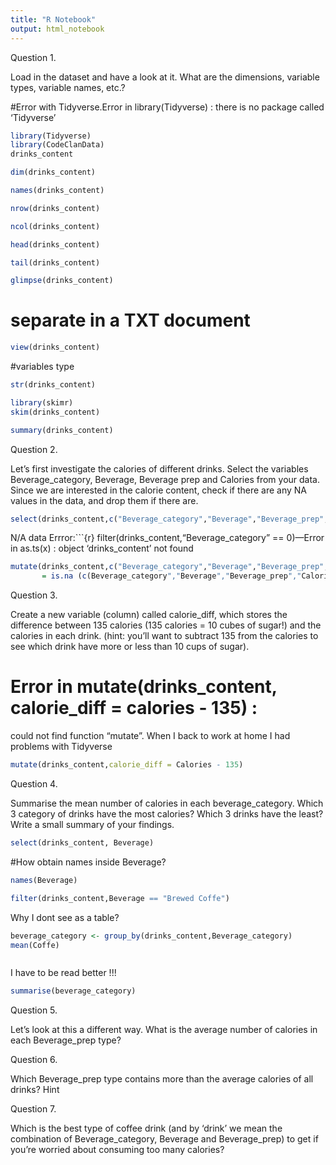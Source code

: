 ```yaml
---
title: "R Notebook"
output: html_notebook
---
```





Question 1.

Load in the dataset and have a look at it. What are the dimensions, variable types, variable names, etc.?

#Error with Tidyverse.Error in library(Tidyverse) : there is no package called ‘Tidyverse’

```r
library(Tidyverse)
library(CodeClanData)
drinks_content
```


```r
dim(drinks_content)
```

```r
names(drinks_content)
```



```r
nrow(drinks_content)
```

```r
ncol(drinks_content)
```

```r
head(drinks_content)
```
```r
tail(drinks_content)
```
```r
glimpse(drinks_content)
```
# separate in a TXT document

```r
view(drinks_content)

```

#variables type
```r
str(drinks_content)
```
```r
library(skimr)
skim(drinks_content)
```

```r
summary(drinks_content)
```






Question 2.

Let’s first investigate the calories of different drinks. Select the variables Beverage_category, Beverage, Beverage prep and Calories from your data. Since we are interested in the calorie content, check if there are any NA values in the data, and drop them if there are.



```r
select(drinks_content,c("Beverage_category","Beverage","Beverage_prep", "Calories"))
```
 N/A data
 Errror:```{r}
filter(drinks_content,"Beverage_category" == 0)---Error in as.ts(x) : object 'drinks_content' not found



```r
mutate(drinks_content,c("Beverage_category","Beverage","Beverage_prep", "Calories")
       = is.na (c(Beverage_category","Beverage","Beverage_prep","Calories)))
```






Question 3.

Create a new variable (column) called calorie_diff, which stores the difference between 135 calories (135 calories = 10 cubes of sugar!) and the calories in each drink. (hint: you’ll want to subtract 135 from the calories to see which drink have more or less than 10 cups of sugar).

# Error in mutate(drinks_content, calorie_diff = calories - 135) : 
  could not find function "mutate". When I back to work at home I had problems with Tidyverse


```r
mutate(drinks_content,calorie_diff = Calories - 135)
```


Question 4.

Summarise the mean number of calories in each beverage_category. Which 3 category of drinks have the most calories? Which 3 drinks have the least? Write a small summary of your findings.



```r
select(drinks_content, Beverage)
```
#How obtain names inside Beverage?
```r
names(Beverage)
```
```r
filter(drinks_content,Beverage == "Brewed Coffe")
```
Why I dont see as a table?


```r
beverage_category <- group_by(drinks_content,Beverage_category)
mean(Coffe)



```
I have to be read better !!!
```r
summarise(beverage_category)
```



Question 5.

Let’s look at this a different way. What is the average number of calories in each Beverage_prep type?



Question 6.

Which Beverage_prep type contains more than the average calories of all drinks?
Hint


Question 7.

Which is the best type of coffee drink (and by ‘drink’ we mean the combination of Beverage_category, Beverage and Beverage_prep) to get if you’re worried about consuming too many calories?




















